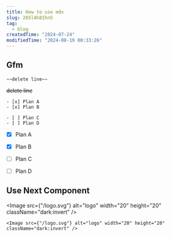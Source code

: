 ```yaml
---
title: How to use mdx
slug: 265l4h81hn5
tag:
  - blog
createdTime: "2024-07-24"
modifiedTime: "2024-08-19 00:33:26"
---
```


## Gfm

```mdx
~~delete line~~
```

~~delete line~~

```mdx
- [x] Plan A
- [x] Plan B

- [ ] Plan C
- [ ] Plan D
```

- [x] Plan A
- [x] Plan B

- [ ] Plan C
- [ ] Plan D

## Use Next Component

<Image src={"/logo.svg"} alt="logo" width="20" height="20" className="dark:invert" />

```tsx
<Image src={"/logo.svg"} alt="logo" width="20" height="20" className="dark:invert" />
```
